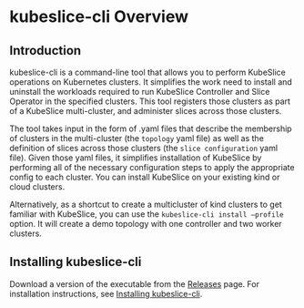 # kubeslice-cli Overview

## Introduction 
kubeslice-cli is a command-line tool that allows you to perform KubeSlice operations on Kubernetes clusters. It simplifies the work need to 
install and uninstall the workloads required to run KubeSlice Controller and Slice Operator in the specified clusters. This tool registers those 
clusters as part of a KubeSlice multi-cluster, and administer slices across those clusters.

The tool takes input in the form of .yaml files that describe the membership of clusters in the multi-cluster (the `topology` yaml file) 
as well as the definition of slices across those clusters (the `slice configuration` yaml file). Given those yaml files, it simplifies installation 
of KubeSlice by performing all of the necessary configuration steps to apply the appropriate config to each cluster. You can install KubeSlice 
on your existing kind or cloud clusters. 

Alternatively, as a shortcut to create a multicluster of kind clusters to get familiar with KubeSlice, you can use the 
`kubeslice-cli install —profile` option. It will create a demo topology with one controller and two worker clusters.


## Installing kubeslice-cli
Download a version of the executable from the [Releases](https://github.com/kubeslice/kubeslice-cli/releases) page.
For installation instructions, see [Installing kubeslice-cli](/versioned_docs/version-0.4.0/kubeslice-cli/installing-kubeslice-cli.mdx).

